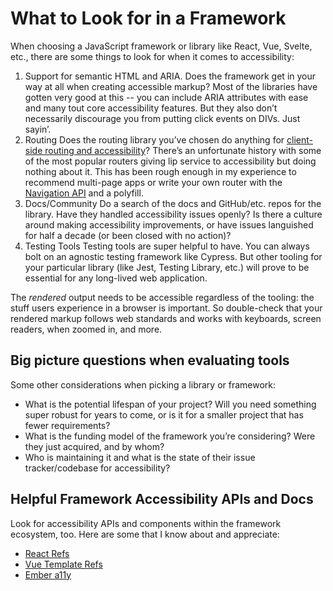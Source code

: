 # What to Look for in a Framework

When choosing a JavaScript framework or library like React, Vue, Svelte, etc., there are some things to look for when it comes to accessibility:

1. Support for semantic HTML and ARIA.
    Does the framework get in your way at all when creating accessible markup? Most of the libraries have gotten very good at this -- you can include ARIA attributes with ease and many tout core accessibility features. But they also don’t necessarily discourage you from putting click events on DIVs. Just sayin’.
2. Routing
    Does the routing library you’ve chosen do anything for [client-side routing and accessibility](/topics/a11y-in-js-apps/client-side-routing)? There’s an unfortunate history with some of the most popular routers giving lip service to accessibility but doing nothing about it. This has been rough enough in my experience to recommend multi-page apps or write your own router with the [Navigation API](https://developer.chrome.com/docs/web-platform/navigation-api) and a polyfill.
3. Docs/Community
    Do a search of the docs and GitHub/etc. repos for the library. Have they handled accessibility issues openly? Is there a culture around making accessibility improvements, or have issues languished for half a decade (or been closed with no action)?
4. Testing Tools
    Testing tools are super helpful to have. You can always bolt on an agnostic testing framework like Cypress. But other tooling for your particular library (like Jest, Testing Library, etc.) will prove to be essential for any long-lived web application.

The _rendered_ output needs to be accessible regardless of the tooling: the stuff users experience in a browser is important. So double-check that your rendered markup follows web standards and works with keyboards, screen readers, when zoomed in, and more.

## Big picture questions when evaluating tools

Some other considerations when picking a library or framework:

- What is the potential lifespan of your project? Will you need something super robust for years to come, or is it for a smaller project that has fewer requirements?
- What is the funding model of the framework you’re considering? Were they just acquired, and by whom?
- Who is maintaining it and what is the state of their issue tracker/codebase for accessibility?

## Helpful Framework Accessibility APIs and Docs

Look for accessibility APIs and components within the framework ecosystem, too. Here are some that I know about and appreciate:

- [React Refs](https://react.dev/learn/referencing-values-with-refs)
- [Vue Template Refs](https://vuejs.org/guide/essentials/template-refs)
- [Ember a11y](https://guides.emberjs.com/release/accessibility/)